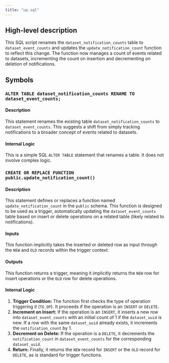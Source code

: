 ```yaml
---
title: "up.sql"
---
```


## High-level description
This SQL script renames the `dataset_notification_counts` table to `dataset_event_counts` and updates the `update_notification_count` function to reflect this change. The function now manages a count of events related to datasets, incrementing the count on insertion and decrementing on deletion of notifications.

## Symbols

### `ALTER TABLE dataset_notification_counts RENAME TO dataset_event_counts;`
#### Description
This statement renames the existing table `dataset_notification_counts` to `dataset_event_counts`. This suggests a shift from simply tracking notifications to a broader concept of events related to datasets.

#### Internal Logic
This is a simple SQL `ALTER TABLE` statement that renames a table. It does not involve complex logic.

### `CREATE OR REPLACE FUNCTION public.update_notification_count()`
#### Description
This statement defines or replaces a function named `update_notification_count` in the `public` schema. This function is designed to be used as a trigger, automatically updating the `dataset_event_counts` table based on insert or delete operations on a related table (likely related to notifications).

#### Inputs
This function implicitly takes the inserted or deleted row as input through the `NEW` and `OLD` records within the trigger context.

#### Outputs
This function returns a trigger, meaning it implicitly returns the `NEW` row for insert operations or the `OLD` row for delete operations.

#### Internal Logic
1. **Trigger Condition:** The function first checks the type of operation triggering it (`TG_OP`). It proceeds if the operation is an `INSERT` or `DELETE`.
2. **Increment on Insert:** If the operation is an `INSERT`, it inserts a new row into `dataset_event_counts` with an initial count of 1 if the `dataset_uuid` is new. If a row with the same `dataset_uuid` already exists, it increments the `notification_count` by 1.
3. **Decrement on Delete:** If the operation is a `DELETE`, it decrements the `notification_count` in `dataset_event_counts` for the corresponding `dataset_uuid`.
4. **Return:** Finally, it returns the `NEW` record for `INSERT` or the `OLD` record for `DELETE`, as is standard for trigger functions.
